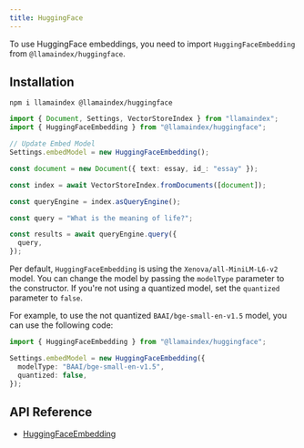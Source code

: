 ```yaml
---
title: HuggingFace
---
```


To use HuggingFace embeddings, you need to import `HuggingFaceEmbedding` from `@llamaindex/huggingface`.

## Installation

```package-install
npm i llamaindex @llamaindex/huggingface
```

```ts
import { Document, Settings, VectorStoreIndex } from "llamaindex";
import { HuggingFaceEmbedding } from "@llamaindex/huggingface";

// Update Embed Model
Settings.embedModel = new HuggingFaceEmbedding();

const document = new Document({ text: essay, id_: "essay" });

const index = await VectorStoreIndex.fromDocuments([document]);

const queryEngine = index.asQueryEngine();

const query = "What is the meaning of life?";

const results = await queryEngine.query({
  query,
});
```

Per default, `HuggingFaceEmbedding` is using the `Xenova/all-MiniLM-L6-v2` model. You can change the model by passing the `modelType` parameter to the constructor.
If you're not using a quantized model, set the `quantized` parameter to `false`.

For example, to use the not quantized `BAAI/bge-small-en-v1.5` model, you can use the following code:

```ts
import { HuggingFaceEmbedding } from "@llamaindex/huggingface";

Settings.embedModel = new HuggingFaceEmbedding({
  modelType: "BAAI/bge-small-en-v1.5",
  quantized: false,
});
```

## API Reference

- [HuggingFaceEmbedding](/typescript/framework-api-reference/classes/huggingfaceembedding/)
